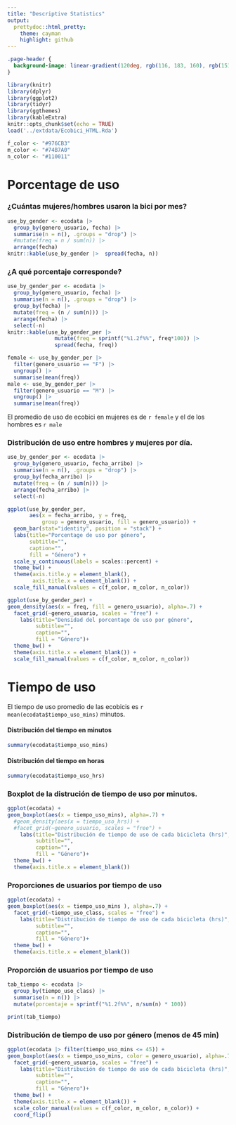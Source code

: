 ```yaml
---
title: "Descriptive Statistics"
output:
  prettydoc::html_pretty:
    theme: cayman
    highlight: github
---
```



```css
.page-header {
  background-image: linear-gradient(120deg, rgb(116, 183, 160), rgb(151, 108, 179));
}
```

```r
library(knitr)
library(dplyr)
library(ggplot2)
library(tidyr)
library(ggthemes)
library(kableExtra)
knitr::opts_chunk$set(echo = TRUE)
load('../extdata/Ecobici_HTML.Rda')

f_color <- "#976CB3"
m_color <- "#74B7A0"
n_color <- "#110011"
```

# Porcentage de uso

### ¿Cuántas mujeres/hombres usaron la bici por mes?

```r
use_by_gender <- ecodata |> 
  group_by(genero_usuario, fecha) |> 
  summarise(n = n(), .groups = "drop") |> 
  #mutate(freq = n / sum(n)) |> 
  arrange(fecha) 
knitr::kable(use_by_gender |>  spread(fecha, n))
```

### ¿A qué porcentaje corresponde?


```r
use_by_gender_per <- ecodata |> 
  group_by(genero_usuario, fecha) |> 
  summarise(n = n(), .groups = "drop") |> 
  group_by(fecha) |> 
  mutate(freq = (n / sum(n))) |> 
  arrange(fecha) |> 
  select(-n)
knitr::kable(use_by_gender_per |> 
               mutate(freq = sprintf("%1.2f%%", freq*100)) |> 
               spread(fecha, freq))
```
```r
female <- use_by_gender_per |> 
  filter(genero_usuario == "F") |> 
  ungroup() |> 
  summarise(mean(freq))
male <- use_by_gender_per |> 
  filter(genero_usuario == "M") |> 
  ungroup() |> 
  summarise(mean(freq))
```


El promedio de uso de ecobici en mujeres es de `r female` y el de los hombres es `r male`

### Distribución de uso entre hombres y mujeres por día.


```r
use_by_gender_per <- ecodata |> 
  group_by(genero_usuario, fecha_arribo) |> 
  summarise(n = n(), .groups = "drop") |> 
  group_by(fecha_arribo) |> 
  mutate(freq = (n / sum(n))) |> 
  arrange(fecha_arribo) |> 
  select(-n)
```


```r
ggplot(use_by_gender_per, 
       aes(x = fecha_arribo, y = freq, 
           group = genero_usuario, fill = genero_usuario)) +
  geom_bar(stat="identity", position = "stack") +
  labs(title="Porcentage de uso por género", 
       subtitle="", 
       caption="", 
       fill = "Género") + 
  scale_y_continuous(labels = scales::percent) +
  theme_bw() +
  theme(axis.title.y = element_blank(),
        axis.title.x = element_blank()) +
  scale_fill_manual(values = c(f_color, m_color, n_color))
```



```r
ggplot(use_by_gender_per) + 
geom_density(aes(x = freq, fill = genero_usuario), alpha=.7) + 
  facet_grid(~genero_usuario, scales = "free") + 
    labs(title="Densidad del porcentage de uso por género", 
         subtitle="",
         caption="",
         fill = "Género")+
  theme_bw() +
  theme(axis.title.x = element_blank()) +
  scale_fill_manual(values = c(f_color, m_color, n_color))
```


# Tiempo de uso

El tiempo de uso promedio de las ecobicis es `r mean(ecodata$tiempo_uso_mins)` minutos.

#### Distribución del tiempo en minutos

```r
summary(ecodata$tiempo_uso_mins)
```

#### Distribución del tiempo en horas

```r
summary(ecodata$tiempo_uso_hrs)
```
### Boxplot de la distrución de tiempo de uso por minutos.

```r
ggplot(ecodata) + 
geom_boxplot(aes(x = tiempo_uso_mins), alpha=.7) + 
  #geom_density(aes(x = tiempo_uso_hrs)) + 
  #facet_grid(~genero_usuario, scales = "free") + 
    labs(title="Distribución de tiempo de uso de cada bicicleta (hrs)", 
         subtitle="",
         caption="",
         fill = "Género")+
  theme_bw() +
  theme(axis.title.x = element_blank())
```

### Proporciones de usuarios por tiempo de uso

```r
ggplot(ecodata) + 
geom_boxplot(aes(x = tiempo_uso_mins ), alpha=.7) + 
  facet_grid(~tiempo_uso_class, scales = "free") + 
    labs(title="Distribución de tiempo de uso de cada bicicleta (hrs)", 
         subtitle="",
         caption="",
         fill = "Género")+
  theme_bw() +
  theme(axis.title.x = element_blank())
```


### Proporción de usuarios por tiempo de uso

```r
tab_tiempo <- ecodata |> 
  group_by(tiempo_uso_class) |> 
  summarise(n = n()) |> 
  mutate(porcentaje = sprintf("%1.2f%%", n/sum(n) * 100))

print(tab_tiempo)
```

### Distribución de tiempo de uso por género (menos de 45 min)


```r
ggplot(ecodata |> filter(tiempo_uso_mins <= 45)) + 
geom_boxplot(aes(x = tiempo_uso_mins, color = genero_usuario), alpha=.7) + 
  facet_grid(~genero_usuario, scales = "free") + 
    labs(title="Distribución de tiempo de uso de cada bicicleta (hrs)", 
         subtitle="",
         caption="",
         fill = "Género")+
  theme_bw() +
  theme(axis.title.x = element_blank()) +
  scale_color_manual(values = c(f_color, m_color, n_color)) +
  coord_flip()

```


